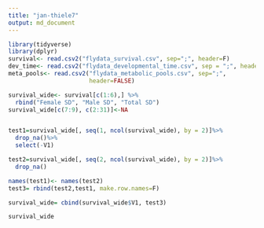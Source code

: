 ```yaml
---
title: "jan-thiele7"
output: md_document
---
```



```r
library(tidyverse)
library(dplyr)
survival<- read.csv2("flydata_survival.csv", sep=";", header=F)
dev_time<- read.csv2("flydata_developmental_time.csv", sep = ";", header =FALSE)
meta_pools<- read.csv2("flydata_metabolic_pools.csv", sep=";",
                       header=FALSE)
```


```r
survival_wide<- survival[c(1:6),] %>%
  rbind("Female SD", "Male SD", "Total SD")
survival_wide[c(7:9), c(2:31)]<-NA


test1=survival_wide[, seq(1, ncol(survival_wide), by = 2)]%>%
  drop_na()%>%
  select(-V1)

test2=survival_wide[, seq(2, ncol(survival_wide), by = 2)]%>%
  drop_na()

names(test1)<- names(test2)
test3= rbind(test2,test1, make.row.names=F)

survival_wide= cbind(survival_wide$V1, test3)

```
```r
survival_wide
```

